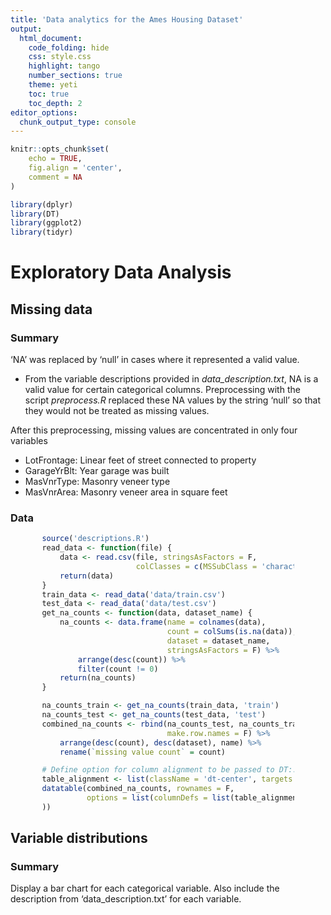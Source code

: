 ```yaml
---
title: 'Data analytics for the Ames Housing Dataset'
output:
  html_document:
    code_folding: hide
    css: style.css
    highlight: tango
    number_sections: true
    theme: yeti
    toc: true
    toc_depth: 2
editor_options:
  chunk_output_type: console
---
```


```r
knitr::opts_chunk$set(
    echo = TRUE,
    fig.align = 'center',
    comment = NA
)

library(dplyr)
library(DT)
library(ggplot2)
library(tidyr)
```

# Exploratory Data Analysis

## Missing data {.tabset}

### Summary {.unnumbered}

'NA' was replaced by 'null' in cases where it represented a valid value.

  - From the variable descriptions provided in *data_description.txt*, NA is
  a valid value for certain categorical columns. Preprocessing with the
  script *preprocess.R* replaced these NA values by the string 'null' so that
  they would not be treated as missing values.

After this preprocessing, missing values are concentrated in only four
variables

  - LotFrontage: Linear feet of street connected to property
  - GarageYrBlt: Year garage was built
  - MasVnrType: Masonry veneer type
  - MasVnrArea: Masonry veneer area in square feet

### Data {.data-display .unnumbered}

<div style = "width:80%; height:auto; margin: auto;">

```r
source('descriptions.R')
read_data <- function(file) {
    data <- read.csv(file, stringsAsFactors = F,
                     colClasses = c(MSSubClass = 'character'))
    return(data)
}
train_data <- read_data('data/train.csv')
test_data <- read_data('data/test.csv')
get_na_counts <- function(data, dataset_name) {
    na_counts <- data.frame(name = colnames(data),
                            count = colSums(is.na(data)),
                            dataset = dataset_name,
                            stringsAsFactors = F) %>%
        arrange(desc(count)) %>%
        filter(count != 0)
    return(na_counts)
}

na_counts_train <- get_na_counts(train_data, 'train')
na_counts_test <- get_na_counts(test_data, 'test')
combined_na_counts <- rbind(na_counts_test, na_counts_train,
                            make.row.names = F) %>%
    arrange(desc(count), desc(dataset), name) %>%
    rename(`missing value count` = count)

# Define option for column alignment to be passed to DT::datatable.
table_alignment <- list(className = 'dt-center', targets = '_all')
datatable(combined_na_counts, rownames = F,
          options = list(columnDefs = list(table_alignment)
))
```

</div>

## Variable distributions {.tabset}

### Summary {.unnumbered}

Display a bar chart for each categorical variable.
Also include the description from 'data_description.txt' for each variable.
